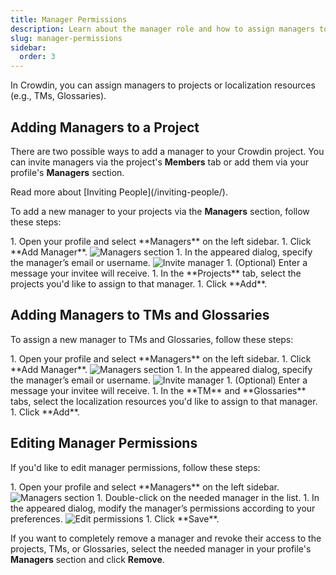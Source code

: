 ```yaml
---
title: Manager Permissions
description: Learn about the manager role and how to assign managers to resources
slug: manager-permissions
sidebar:
  order: 3
---
```



In Crowdin, you can assign managers to projects or localization resources (e.g., TMs, Glossaries).

<LinkCard
  title="Roles"
  description="Learn more about the roles and permissions in Crowdin."
  href="/roles/"
/>

## Adding Managers to a Project

There are two possible ways to add a manager to your Crowdin project. You can invite managers via the project's **Members** tab or add them via your profile's **Managers** section.

<ReadMore>
  Read more about [Inviting People](/inviting-people/).
</ReadMore>

To add a new manager to your projects via the **Managers** section, follow these steps:

<Steps>
  1. Open your profile and select **Managers** on the left sidebar.
  1. Click **Add Manager**. <Image src={managersSection} alt="Managers section" />
  1. In the appeared dialog, specify the manager’s email or username. <Image src={inviteManager} alt="Invite manager" class="width-lg crowdin-modal" />
  1. (Optional) Enter a message your invitee will receive.
  1. In the **Projects** tab, select the projects you'd like to assign to that manager.
  1. Click **Add**.
</Steps>

## Adding Managers to TMs and Glossaries

To assign a new manager to TMs and Glossaries, follow these steps:

<Steps>
  1. Open your profile and select **Managers** on the left sidebar.
  1. Click **Add Manager**. <Image src={managersSection} alt="Managers section" />
  1. In the appeared dialog, specify the manager’s email or username. <Image src={inviteManagerTm} alt="Invite manager" class="width-lg crowdin-modal" />
  1. (Optional) Enter a message your invitee will receive.
  1. In the **TM** and **Glossaries** tabs, select the localization resources you'd like to assign to that manager.
  1. Click **Add**.
</Steps>

## Editing Manager Permissions

If you'd like to edit manager permissions, follow these steps:

<Steps>
  1. Open your profile and select **Managers** on the left sidebar. <Image src={managersSection} alt="Managers section" />
  1. Double-click on the needed manager in the list.
  1. In the appeared dialog, modify the manager’s permissions according to your preferences. <Image src={managersEditPermissions} alt="Edit permissions" class="crowdin-modal width-lg" />
  1. Click **Save**.
</Steps>

If you want to completely remove a manager and revoke their access to the projects, TMs, or Glossaries, select the needed manager in your profile's **Managers** section and click **Remove**.
